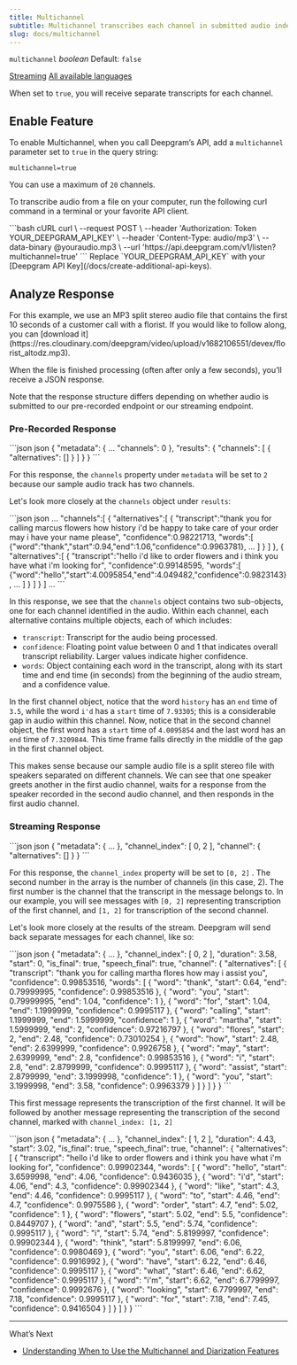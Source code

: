 ```yaml
---
title: Multichannel
subtitle: Multichannel transcribes each channel in submitted audio independently.
slug: docs/multichannel
---
```



`multichannel` *boolean* Default: `false`

<Markdown src="../snippets/pre-recorded.mdx" /> [Streaming](/docs/getting-started-with-live-streaming-audio) [All available languages](/docs/models-languages-overview)

When set to `true`, you will receive separate transcripts for each channel.

## Enable Feature

To enable Multichannel, when you call Deepgram’s API, add a `multichannel` parameter set to `true` in the query string:

`multichannel=true`

You can use a maximum of `20` channels.

To transcribe audio from a file on your computer, run the following curl command in a terminal or your favorite API client.

<CodeGroup>
  ```bash cURL
  curl \
    --request POST \
    --header 'Authorization: Token YOUR_DEEPGRAM_API_KEY' \
    --header 'Content-Type: audio/mp3' \
    --data-binary @youraudio.mp3 \
    --url 'https://api.deepgram.com/v1/listen?multichannel=true'
  ```
</CodeGroup>

<Warning>
  Replace `YOUR_DEEPGRAM_API_KEY` with your [Deepgram API Key](/docs/create-additional-api-keys).
</Warning>

## Analyze Response

<Info>
  For this example, we use an MP3 split stereo audio file that contains the first 10 seconds of a customer call with a florist. If you would like to follow along, you can [download it](https://res.cloudinary.com/deepgram/video/upload/v1682106551/devex/florist_altodz.mp3).
</Info>

When the file is finished processing (often after only a few seconds), you’ll receive a JSON response.

Note that the response structure differs depending on whether audio is submitted to our pre-recorded endpoint or our streaming endpoint.

### Pre-Recorded Response

<CodeGroup>
  ```json json
  {
  	"metadata": {
  		...
  		"channels": 0
  	},
  	"results": {
  		"channels": [
  			{
  				"alternatives": []
  			}
  		]
  	}
  }
  ```
</CodeGroup>

For this response, the `channels` property under `metadata` will be set to `2` because our sample audio track has two channels.

Let's look more closely at the `channels` object under `results`:

<CodeGroup>
  ```json json
  ...
  "channels":[
    {
      "alternatives":[
        {
          "transcript":"thank you for calling marcus flowers how history i'd be happy to take care of your order may i have your name please",
          "confidence":0.98221713,
          "words":[
            {"word":"thank","start":0.94,"end":1.06,"confidence":0.9963781},
  					...
          ]
        }
      ]
    },
    {
      "alternatives":[
        {
          "transcript":"hello i'd like to order flowers and i think you have what i'm looking for",
          "confidence":0.99148595,
          "words":[
            {"word":"hello","start":4.0095854,"end":4.049482,"confidence":0.9823143},
  					...
          ]
        }
      ]
    }
  ]
  ...
  ```
</CodeGroup>

In this response, we see that the `channels` object contains two sub-objects, one for each channel identified in the audio. Within each channel, each alternative contains multiple objects, each of which includes:

* `transcript`: Transcript for the audio being processed.
* `confidence`: Floating point value between 0 and 1 that indicates overall transcript reliability. Larger values indicate higher confidence.
* `words`: Object containing each word in the transcript, along with its start time and end time (in seconds) from the beginning of the audio stream, and a confidence value.

In the first channel object, notice that the word `history` has an `end` time of `3.5`, while the word `i'd` has a `start` time of `7.93305`; this is a considerable gap in audio within this channel. Now, notice that in the second channel object, the first word has a `start` time of `4.0095854` and the last word has an `end` time of `7.3209844`. This time frame falls directly in the middle of the gap in the first channel object.

This makes sense because our sample audio file is a split stereo file with speakers separated on different channels. We can see that one speaker greets another in the first audio channel, waits for a response from the speaker recorded in the second audio channel, and then responds in the first audio channel.

### Streaming Response

<CodeGroup>
  ```json json
  {
    "metadata": {
      ...
  	},
      "channel_index": [
        0,
        2
      ],
      "channel": {
        "alternatives": []
      }
    }
  ```
</CodeGroup>

For this response, the `channel_index` property will be set to `[0, 2]` . The second number in the array is the number of channels (in this case, 2). The first number is the channel that the transcript in the message belongs to. In our example, you will see messages with `[0, 2]` representing transcription of the first channel, and `[1, 2]` for transcription of the second channel.

Let's look more closely at the results of the stream. Deepgram will send back separate messages for each channel, like so:

<CodeGroup>
  ```json json
  {
    "metadata": {
      ...
    },
    "channel_index": [
      0,
      2
    ],
    "duration": 3.58,
    "start": 0,
    "is_final": true,
    "speech_final": true,
    "channel": {
      "alternatives": [
        {
          "transcript": "thank you for calling martha flores how may i assist you",
          "confidence": 0.99853516,
          "words": [
            {
              "word": "thank",
              "start": 0.64,
              "end": 0.79999995,
              "confidence": 0.99853516
            },
            {
              "word": "you",
              "start": 0.79999995,
              "end": 1.04,
              "confidence": 1
            },
            {
              "word": "for",
              "start": 1.04,
              "end": 1.1999999,
              "confidence": 0.9995117
            },
            {
              "word": "calling",
              "start": 1.1999999,
              "end": 1.5999999,
              "confidence": 1
            },
            {
              "word": "martha",
              "start": 1.5999999,
              "end": 2,
              "confidence": 0.97216797
            },
            {
              "word": "flores",
              "start": 2,
              "end": 2.48,
              "confidence": 0.73010254
            },
            {
              "word": "how",
              "start": 2.48,
              "end": 2.6399999,
              "confidence": 0.9926758
            },
            {
              "word": "may",
              "start": 2.6399999,
              "end": 2.8,
              "confidence": 0.99853516
            },
            {
              "word": "i",
              "start": 2.8,
              "end": 2.8799999,
              "confidence": 0.9995117
            },
            {
              "word": "assist",
              "start": 2.8799999,
              "end": 3.1999998,
              "confidence": 1
            },
            {
              "word": "you",
              "start": 3.1999998,
              "end": 3.58,
              "confidence": 0.9963379
            }
          ]
        }
      ]
    }
  }
  ```
</CodeGroup>

This first message represents the transcription of the first channel. It will be followed by another message representing the transcription of the second channel, marked with `channel_index: [1, 2]`

<CodeGroup>
  ```json json
  {
    "metadata": {
      ...
    },
    "channel_index": [
      1,
      2
    ],
    "duration": 4.43,
    "start": 3.02,
    "is_final": true,
    "speech_final": true,
    "channel": {
      "alternatives": [
        {
          "transcript": "hello i'd like to order flowers and i think you have what i'm looking for",
          "confidence": 0.99902344,
          "words": [
            {
              "word": "hello",
              "start": 3.6599998,
              "end": 4.06,
              "confidence": 0.9436035
            },
            {
              "word": "i'd",
              "start": 4.06,
              "end": 4.3,
              "confidence": 0.99902344
            },
            {
              "word": "like",
              "start": 4.3,
              "end": 4.46,
              "confidence": 0.9995117
            },
            {
              "word": "to",
              "start": 4.46,
              "end": 4.7,
              "confidence": 0.9975586
            },
            {
              "word": "order",
              "start": 4.7,
              "end": 5.02,
              "confidence": 1
            },
            {
              "word": "flowers",
              "start": 5.02,
              "end": 5.5,
              "confidence": 0.8449707
            },
            {
              "word": "and",
              "start": 5.5,
              "end": 5.74,
              "confidence": 0.9995117
            },
            {
              "word": "i",
              "start": 5.74,
              "end": 5.8199997,
              "confidence": 0.99902344
            },
            {
              "word": "think",
              "start": 5.8199997,
              "end": 6.06,
              "confidence": 0.9980469
            },
            {
              "word": "you",
              "start": 6.06,
              "end": 6.22,
              "confidence": 0.9916992
            },
            {
              "word": "have",
              "start": 6.22,
              "end": 6.46,
              "confidence": 0.9995117
            },
            {
              "word": "what",
              "start": 6.46,
              "end": 6.62,
              "confidence": 0.9995117
            },
            {
              "word": "i'm",
              "start": 6.62,
              "end": 6.7799997,
              "confidence": 0.9992676
            },
            {
              "word": "looking",
              "start": 6.7799997,
              "end": 7.18,
              "confidence": 0.9995117
            },
            {
              "word": "for",
              "start": 7.18,
              "end": 7.45,
              "confidence": 0.9416504
            }
          ]
        }
      ]
    }
  }
  ```
</CodeGroup>

***

What’s Next

* [Understanding When to Use the Multichannel and Diarization Features](/docs/multichannel-vs-diarization)
